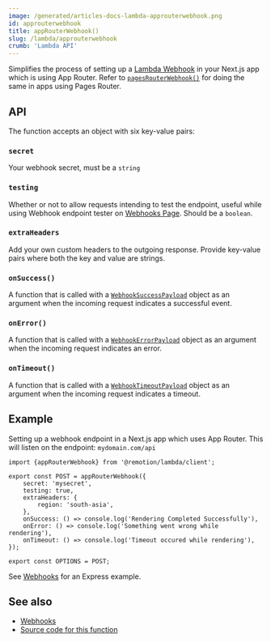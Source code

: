 ```yaml
---
image: /generated/articles-docs-lambda-approuterwebhook.png
id: approuterwebhook
title: appRouterWebhook()
slug: /lambda/approuterwebhook
crumb: 'Lambda API'
---
```


Simplifies the process of setting up a [Lambda Webhook](/docs/lambda/webhooks) in your Next.js app which is using App Router. Refer to [`pagesRouterWebhook()`](/docs/lambda/pagesrouterwebhook) for doing the same in apps using Pages Router.

## API

The function accepts an object with six key-value pairs:

### `secret`

Your webhook secret, must be a `string`

### `testing`

Whether or not to allow requests intending to test the endpoint, useful while using Webhook endpoint tester on [Webhooks Page](/docs/lambda/webhooks). Should be a `boolean`.

### `extraHeaders`

Add your own custom headers to the outgoing response. Provide key-value pairs where both the key and value are strings.

### `onSuccess()`

A function that is called with a [`WebhookSuccessPayload`](/docs/lambda/webhooks#response) object as an argument when the incoming request indicates a successful event.

### `onError()`

A function that is called with a [`WebhookErrorPayload`](/docs/lambda/webhooks#response) object as an argument when the incoming request indicates an error.

### `onTimeout()`

A function that is called with a [`WebhookTimeoutPayload`](/docs/lambda/webhooks#response) object as an argument when the incoming request indicates a timeout.

## Example

Setting up a webhook endpoint in a Next.js app which uses App Router. This will listen on the endpoint: `mydomain.com/api`

```tsx twoslash title="app/api/route.ts"
import {appRouterWebhook} from '@remotion/lambda/client';

export const POST = appRouterWebhook({
	secret: 'mysecret',
	testing: true,
	extraHeaders: {
		region: 'south-asia',
	},
	onSuccess: () => console.log('Rendering Completed Successfully'),
	onError: () => console.log('Something went wrong while rendering'),
	onTimeout: () => console.log('Timeout occured while rendering'),
});

export const OPTIONS = POST;
```

See [Webhooks](/docs/lambda/webhooks) for an Express example.

## See also

- [Webhooks](/docs/lambda/webhooks)
- [Source code for this function](https://github.com/remotion-dev/remotion/blob/main/packages/lambda/src/api/app-router-webhook.ts)
